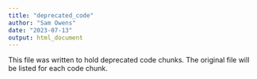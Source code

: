 ```yaml
---
title: "deprecated_code"
author: "Sam Owens"
date: "2023-07-13"
output: html_document
---
```


This file was written to hold deprecated code chunks. The original file will be listed for each code chunk.

